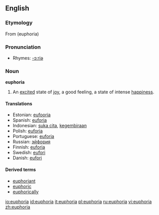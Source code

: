 ==English==
{{wikipedia}}

===Etymology===
From {{AGr.}} '''{{polytonic|[[εὐφορία]]}}''' (euphoria)

===Pronunciation===
*Rhymes: [[Rhymes:English:-ɔːriə|-ɔːriə]]

===Noun===
'''euphoria'''

# An [[excited]] state of [[joy]], a good feeling, a state of intense [[happiness]].

====Translations====
*Estonian: [[eufooria]]
*Spanish: [[euforia]]
*Indonesian: [[suka cita]], [[gembira|kegembiraan]]
*Polish: [[euforia]] {{f}}
*Portuguese: [[euforia]] {{f}}
*Russian: [[эйфория]] {{f}}
*Finnish: [[euforia]]
*Swedish: [[eufori]]
*Danish: [[eufori]]

====Derived terms====
* [[euphoriant]]
* [[euphoric]]
* [[euphorically]]

[[io:euphoria]]
[[id:euphoria]]
[[it:euphoria]]
[[pl:euphoria]]
[[ru:euphoria]]
[[vi:euphoria]]
[[zh:euphoria]]